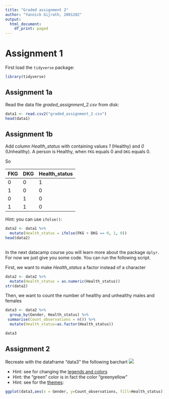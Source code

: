 ```yaml
---
title: "Graded assignment 2"
author: "Yannick Gijrath, 2001202"
output:
  html_document:
    df_print: paged
---
```


# Assignment 1

First load the `tidyverse` package:

```r
library(tidyverse)
```


##  Assignment 1a

Read the data file _graded_assignment_2.csv_ from disk:

```r
data1 <- read.csv2("graded_assignment_2.csv")
head(data1)
```

## Assignment 1b

Add column _Health_status_ with containing values _1_ (Healthy) and _0_ (Unhealthy).
A person is Healthy, when `FKG` equals 0 and `DKG` equals 0.

So

| FKG | DKG | Health_status   |
|-----|-----|--------------   |
| 0   | 0   | 1               |
| 1   | 0   | 0               |
| 0   | 1   | 0               |
| 1   | 1   | 0               |

Hint: you can use `ifelse()`:

```r
data2 <- data1 %>%
  mutate(Health_status = ifelse(FKG + DKG == 0, 1, 0))
head(data2)
  
```

In the next datacamp course you will learn more about the package `dplyr`. For now we just give you some code. You can run the following script.

First, we want to make _Health\_status_ a factor instead of a character

```r
data2 <- data2 %>%
  mutate(Health_status = as.numeric(Health_status))
str(data2)
```

Then, we want to count the number of healthy and unhealthy males and females

```r
data3 <- data2 %>%
  group_by(Gender, Health_status) %>%
 summarise(Count_observations = n()) %>%
  mutate(Health_status=as.factor(Health_status))

data3
```

## Assignment 2

Recreate with the dataframe "data3" the following barchart ![](../Sourcedata/barchart.png)

* Hint: see for changing the [legends and colors](http://www.cookbook-r.com/Graphs/Legends_(ggplot2)/)
* Hint: the "green" color is in fact the color "greenyellow"
* Hint: see for the [themes](http://ggplot2.tidyverse.org/reference/ggtheme.html): 


```r
ggplot(data3,aes(x = Gender, y=Count_observations, fill=Health_status)) + geom_bar(position = "dodge", stat = "identity") + scale_fill_manual(values=c("red", "greenyellow"))



```


